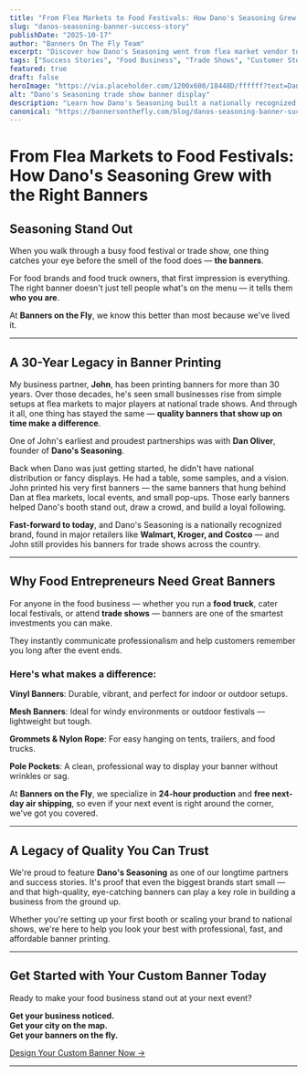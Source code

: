 ```yaml
---
title: "From Flea Markets to Food Festivals: How Dano's Seasoning Grew with the Right Banners"
slug: "danos-seasoning-banner-success-story"
publishDate: "2025-10-17"
author: "Banners On The Fly Team"
excerpt: "Discover how Dano's Seasoning went from flea market vendor to national brand with the help of quality banners. A 30-year partnership story that proves great signage makes a difference."
tags: ["Success Stories", "Food Business", "Trade Shows", "Customer Stories"]
featured: true
draft: false
heroImage: "https://via.placeholder.com/1200x600/18448D/ffffff?text=Dano%27s+Seasoning+Banner"
alt: "Dano's Seasoning trade show banner display"
description: "Learn how Dano's Seasoning built a nationally recognized food brand from flea markets to Walmart, Kroger, and Costco — with quality banners every step of the way. A 30-year success story."
canonical: "https://bannersonthefly.com/blog/danos-seasoning-banner-success-story"
---
```


# From Flea Markets to Food Festivals: How Dano's Seasoning Grew with the Right Banners

## Seasoning Stand Out

When you walk through a busy food festival or trade show, one thing catches your eye before the smell of the food does — **the banners**.

For food brands and food truck owners, that first impression is everything. The right banner doesn't just tell people what's on the menu — it tells them **who you are**.

At **Banners on the Fly**, we know this better than most because we've lived it.

---

## A 30-Year Legacy in Banner Printing

My business partner, **John**, has been printing banners for more than 30 years. Over those decades, he's seen small businesses rise from simple setups at flea markets to major players at national trade shows. And through it all, one thing has stayed the same — **quality banners that show up on time make a difference**.

One of John's earliest and proudest partnerships was with **Dan Oliver**, founder of **Dano's Seasoning**.

Back when Dano was just getting started, he didn't have national distribution or fancy displays. He had a table, some samples, and a vision. John printed his very first banners — the same banners that hung behind Dan at flea markets, local events, and small pop-ups. Those early banners helped Dano's booth stand out, draw a crowd, and build a loyal following.

**Fast-forward to today**, and Dano's Seasoning is a nationally recognized brand, found in major retailers like **Walmart, Kroger, and Costco** — and John still provides his banners for trade shows across the country.

---

## Why Food Entrepreneurs Need Great Banners

For anyone in the food business — whether you run a **food truck**, cater local festivals, or attend **trade shows** — banners are one of the smartest investments you can make.

They instantly communicate professionalism and help customers remember you long after the event ends.

### Here's what makes a difference:

**Vinyl Banners**: Durable, vibrant, and perfect for indoor or outdoor setups.

**Mesh Banners**: Ideal for windy environments or outdoor festivals — lightweight but tough.

**Grommets & Nylon Rope**: For easy hanging on tents, trailers, and food trucks.

**Pole Pockets**: A clean, professional way to display your banner without wrinkles or sag.

At **Banners on the Fly**, we specialize in **24-hour production** and **free next-day air shipping**, so even if your next event is right around the corner, we've got you covered.

---

## A Legacy of Quality You Can Trust

We're proud to feature **Dano's Seasoning** as one of our longtime partners and success stories. It's proof that even the biggest brands start small — and that high-quality, eye-catching banners can play a key role in building a business from the ground up.

Whether you're setting up your first booth or scaling your brand to national shows, we're here to help you look your best with professional, fast, and affordable banner printing.

---

## Get Started with Your Custom Banner Today

Ready to make your food business stand out at your next event?

**Get your business noticed.**  
**Get your city on the map.**  
**Get your banners on the fly.**

[Design Your Custom Banner Now →](/design)

---
